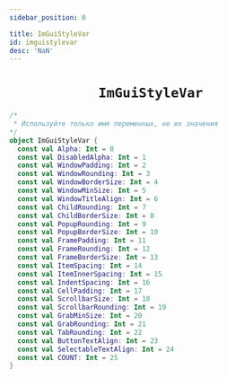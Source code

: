 ```yaml
---
sidebar_position: 0

title: ImGuiStyleVar
id: imguistylevar
desc: 'NaN'
---
```


<div align="center">

# `ImGuiStyleVar`

</div>

```kt
/*
 * Используйте только имя переменных, не их значения
*/
object ImGuiStyleVar {
  const val Alpha: Int = 0
  const val DisabledAlpha: Int = 1
  const val WindowPadding: Int = 2
  const val WindowRounding: Int = 3
  const val WindowBorderSize: Int = 4
  const val WindowMinSize: Int = 5
  const val WindowTitleAlign: Int = 6
  const val ChildRounding: Int = 7
  const val ChildBorderSize: Int = 8
  const val PopupRounding: Int = 9
  const val PopupBorderSize: Int = 10
  const val FramePadding: Int = 11
  const val FrameRounding: Int = 12
  const val FrameBorderSize: Int = 13
  const val ItemSpacing: Int = 14
  const val ItemInnerSpacing: Int = 15
  const val IndentSpacing: Int = 16
  const val CellPadding: Int = 17
  const val ScrollbarSize: Int = 18
  const val ScrollbarRounding: Int = 19
  const val GrabMinSize: Int = 20
  const val GrabRounding: Int = 21
  const val TabRounding: Int = 22
  const val ButtonTextAlign: Int = 23
  const val SelectableTextAlign: Int = 24
  const val COUNT: Int = 25
}
```